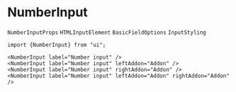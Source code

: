 
# NumberInput

`NumberInputProps` `HTMLInputElement` `BasicFieldOptions` `InputStyling`

<Preview>
    <NumberInput label="Number input" />
    <NumberInput label="Number input" leftAddon="Addon" />
    <NumberInput label="Number input" rightAddon="Addon" />
    <NumberInput label="Number input" leftAddon="Addon" rightAddon="Addon" />
    <NumberInput label="Number input" isDisabled />
</Preview>


```tsx copy
import {NumberInput} from "ui";

<NumberInput label="Number input" />
<NumberInput label="Number input" leftAddon="Addon" />
<NumberInput label="Number input" rightAddon="Addon" />
<NumberInput label="Number input" leftAddon="Addon" rightAddon="Addon" />
```

